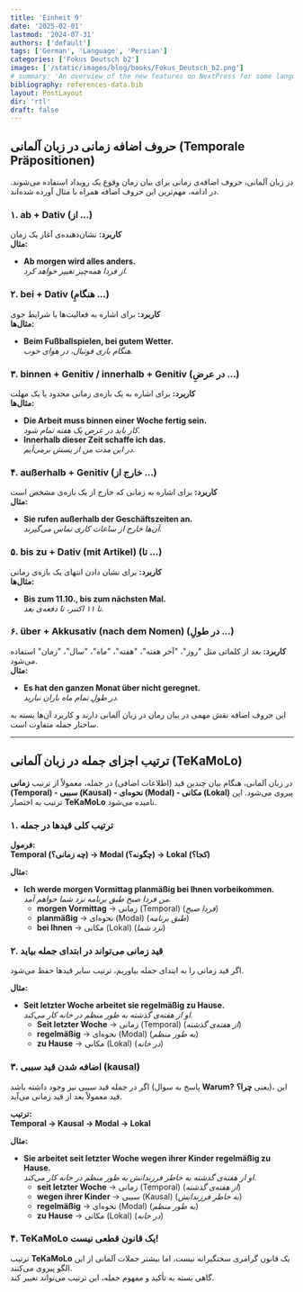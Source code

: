 ```yaml
---
title: 'Einheit 9'
date: '2025-02-01'
lastmod: '2024-07-31'
authors: ['default']
tags: ['German', 'Language', 'Persian']
categories: ['Fokus Deutsch b2']
images: ['/static/images/blog/books/Fokus_Deutsch_b2.png']
# summary: 'An overview of the new features on NextPress for some language wcich write from right ti left'
bibliography: references-data.bib
layout: PostLayout
dir: 'rtl'
draft: false
---
```


## حروف اضافه زمانی در زبان آلمانی (Temporale Präpositionen)

در زبان آلمانی، حروف اضافه‌ی زمانی برای بیان زمان وقوع یک رویداد استفاده می‌شوند. در ادامه، مهم‌ترین این حروف اضافه همراه با مثال آورده شده‌اند.


### ۱. **ab + Dativ** (از ...)
**کاربرد:** نشان‌دهنده‌ی آغاز یک زمان  
**مثال:**  
- **Ab morgen wird alles anders.**  
  _از فردا همه‌چیز تغییر خواهد کرد._


### ۲. **bei + Dativ** (هنگامِ ...)
**کاربرد:** برای اشاره به فعالیت‌ها یا شرایط جوی  
**مثال‌ها:**  
- **Beim Fußballspielen, bei gutem Wetter.**  
  _هنگام بازی فوتبال، در هوای خوب._


### ۳. **binnen + Genitiv** / **innerhalb + Genitiv** (در عرضِ ...)
**کاربرد:** برای اشاره به یک بازه‌ی زمانی محدود یا یک مهلت  
**مثال‌ها:**  
- **Die Arbeit muss binnen einer Woche fertig sein.**  
  _کار باید در عرض یک هفته تمام شود._  
- **Innerhalb dieser Zeit schaffe ich das.**  
  _در این مدت من از پسش برمی‌آیم._


### ۴. **außerhalb + Genitiv** (خارج از ...)
**کاربرد:** برای اشاره به زمانی که خارج از یک بازه‌ی مشخص است  
**مثال:**  
- **Sie rufen außerhalb der Geschäftszeiten an.**  
  _آن‌ها خارج از ساعات کاری تماس می‌گیرند._


### ۵. **bis zu + Dativ (mit Artikel)** (تا ...)
**کاربرد:** برای نشان دادن انتهای یک بازه‌ی زمانی  
**مثال‌ها:**  
- **Bis zum 11.10., bis zum nächsten Mal.**  
  _تا ۱۱ اکتبر، تا دفعه‌ی بعد._


### ۶. **über + Akkusativ (nach dem Nomen)** (در طولِ ...)
**کاربرد:** بعد از کلماتی مثل "روز"، "آخر هفته"، "هفته"، "ماه"، "سال"، "زمان" استفاده می‌شود.  
**مثال:**  
- **Es hat den ganzen Monat über nicht geregnet.**  
  _در طولِ تمام ماه باران نبارید._


این حروف اضافه نقش مهمی در بیان زمان در زبان آلمانی دارند و کاربرد آن‌ها بسته به ساختار جمله متفاوت است.

---

## ترتیب اجزای جمله در زبان آلمانی (TeKaMoLo)

در زبان آلمانی، هنگام بیان چندین قید (اطلاعات اضافی) در جمله، معمولاً از ترتیب **زمانی (Temporal) - سببی (Kausal) - نحوه‌ای (Modal) - مکانی (Lokal)** پیروی می‌شود. این ترتیب به اختصار **TeKaMoLo** نامیده می‌شود.


### ۱. **ترتیب کلی قیدها در جمله**
**فرمول:**  
**Temporal (چه زمانی؟) → Modal (چگونه؟) → Lokal (کجا؟)**  

**مثال:**  
- **Ich werde morgen Vormittag planmäßig bei Ihnen vorbeikommen.**  
  _من فردا صبح طبق برنامه نزد شما خواهم آمد._  
  - **morgen Vormittag** → زمانی (Temporal) (_فردا صبح_)  
  - **planmäßig** → نحوه‌ای (Modal) (_طبق برنامه_)  
  - **bei Ihnen** → مکانی (Lokal) (_نزد شما_)


### ۲. **قید زمانی می‌تواند در ابتدای جمله بیاید**
اگر قید زمانی را به ابتدای جمله بیاوریم، ترتیب سایر قیدها حفظ می‌شود.  

**مثال:**  
- **Seit letzter Woche arbeitet sie regelmäßig zu Hause.**  
  _او از هفته‌ی گذشته به طور منظم در خانه کار می‌کند._  
  - **Seit letzter Woche** → زمانی (Temporal) (_از هفته‌ی گذشته_)  
  - **regelmäßig** → نحوه‌ای (Modal) (_به طور منظم_)  
  - **zu Hause** → مکانی (Lokal) (_در خانه_)


### ۳. **اضافه شدن قید سببی (kausal)**
اگر در جمله قید سببی نیز وجود داشته باشد (پاسخ به سوال **Warum?** یعنی **چرا؟**)، این قید معمولاً بعد از قید زمانی می‌آید.

**ترتیب:**  
**Temporal → Kausal → Modal → Lokal**  

**مثال:**  
- **Sie arbeitet seit letzter Woche wegen ihrer Kinder regelmäßig zu Hause.**  
  _او از هفته‌ی گذشته به خاطر فرزندانش به طور منظم در خانه کار می‌کند._  
  - **seit letzter Woche** → زمانی (Temporal) (_از هفته‌ی گذشته_)  
  - **wegen ihrer Kinder** → سببی (Kausal) (_به خاطر فرزندانش_)  
  - **regelmäßig** → نحوه‌ای (Modal) (_به طور منظم_)  
  - **zu Hause** → مکانی (Lokal) (_در خانه_)


### ۴. **TeKaMoLo یک قانون قطعی نیست!**
ترتیب **TeKaMoLo** یک قانون گرامری سختگیرانه نیست، اما بیشتر جملات آلمانی از این الگو پیروی می‌کنند.  
گاهی بسته به تأکید و مفهوم جمله، این ترتیب می‌تواند تغییر کند.

